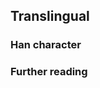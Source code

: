 {{also|𠈦}}
{{character info}}
==Translingual==

===Han character===
{{Han char|rn=9|rad=人|as=06|sn=8|four=22227|canj=OUNI|ids=⿰亻岁}}

===Further reading===
{{Han ref|kx=0102.291|uh=3455}}